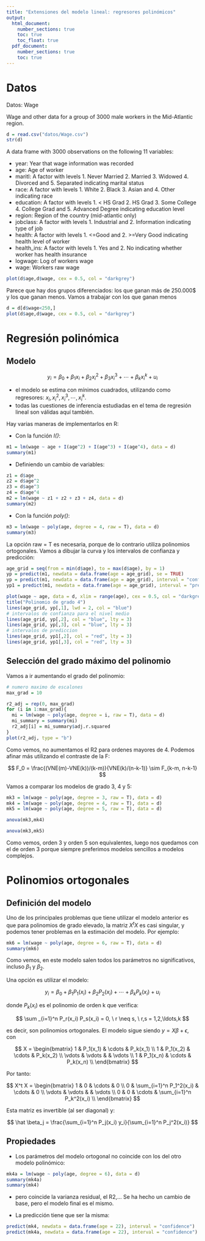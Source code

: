 ```yaml
---
title: "Extensiones del modelo lineal: regresores polinómicos"
output: 
  html_document:
    number_sections: true
    toc: true
    toc_float: true
  pdf_document:
    number_sections: true
    toc: true
---
```


# Datos

Datos: Wage

Wage and other data for a group of 3000 male workers in the Mid-Atlantic region.

```r
d = read.csv("datos/Wage.csv")
str(d)
```

A data frame with 3000 observations on the following 11 variables:

- year: Year that wage information was recorded
- age: Age of worker
- maritl: A factor with levels 1. Never Married 2. Married 3. Widowed 4. Divorced and 5. Separated indicating marital status
- race: A factor with levels 1. White 2. Black 3. Asian and 4. Other indicating race
- education: A factor with levels 1. < HS Grad 2. HS Grad 3. Some College 4. College Grad and 5. Advanced Degree indicating education level
- region: Region of the country (mid-atlantic only)
- jobclass: A factor with levels 1. Industrial and 2. Information indicating type of job
- health: A factor with levels 1. <=Good and 2. >=Very Good indicating health level of worker
- health_ins: A factor with levels 1. Yes and 2. No indicating whether worker has health insurance
- logwage: Log of workers wage
- wage: Workers raw wage

```r
plot(d$age,d$wage, cex = 0.5, col = "darkgrey")
```

Parece que hay dos grupos diferenciados: los que ganan más de 250.000$ y los que ganan menos. Vamos a trabajar con los que ganan menos

```r
d = d[d$wage<250,]
plot(d$age,d$wage, cex = 0.5, col = "darkgrey")
```

# Regresión polinómica

## Modelo

$$
y_i = \beta_0 + \beta_1 x_i + \beta_2 x_i^2 + \beta_3 x_i^3 + \cdots + \beta_k x_i^k + u_i
$$

- el modelo se estima con mínimos cuadrados, utilizando como regresores: $x_i, x_i^2, x_i^3, \cdots, x_i^k$.
- todas las cuestiones de inferencia estudiadas en el tema de regresión lineal son válidas aquí también.

Hay varias maneras de implementarlos en R:

- Con la función *I()*:

```r
m1 = lm(wage ~ age + I(age^2) + I(age^3) + I(age^4), data = d)
summary(m1)
```

- Definiendo un cambio de variables:

```r
z1 = d$age
z2 = d$age^2
z3 = d$age^3
z4 = d$age^4
m2 = lm(wage ~ z1 + z2 + z3 + z4, data = d)
summary(m2)
```

- Con la función *poly()*:

```r
m3 = lm(wage ~ poly(age, degree = 4, raw = T), data = d)
summary(m3)
```

La opción raw = T es necesaria, porque de lo contrario utiliza polinomios ortogonales. Vamos a dibujar la curva y los intervalos de confianza y predicción:

```r
age_grid = seq(from = min(d$age), to = max(d$age), by = 1)
yp = predict(m1, newdata = data.frame(age = age_grid), se = TRUE)
yp = predict(m1, newdata = data.frame(age = age_grid), interval = "confidence", level = 0.95)
yp1 = predict(m1, newdata = data.frame(age = age_grid), interval = "prediction", level = 0.95)
```

```r
plot(wage ~ age, data = d, xlim = range(age), cex = 0.5, col = "darkgrey")
title("Polinomio de grado 4")
lines(age_grid, yp[,1], lwd = 2, col = "blue")
# intervalos de confianza para el nivel medio
lines(age_grid, yp[,2], col = "blue", lty = 3)
lines(age_grid, yp[,3], col = "blue", lty = 3)
# intervalos de prediccion
lines(age_grid, yp1[,2], col = "red", lty = 3)
lines(age_grid, yp1[,3], col = "red", lty = 3)
```

## Selección del grado máximo del polinomio

Vamos a ir aumentando el grado del polinomio:

```r
# numero maximo de escalones
max_grad = 10

r2_adj = rep(0, max_grad)
for (i in 1:max_grad){
  mi = lm(wage ~ poly(age, degree = i, raw = T), data = d)
  mi_summary = summary(mi)
  r2_adj[i] = mi_summary$adj.r.squared
}
plot(r2_adj, type = "b")
```

Como vemos, no aumentamos el R2 para ordenes mayores de 4. Podemos afinar más utilizando el contraste de la F:

$$
F_0 = \frac{(VNE(m)-VNE(k))/(k-m)}{VNE(k)/(n-k-1)} \sim F_{k-m, n-k-1}
$$

Vamos a comparar los modelos de grado 3, 4 y 5:

```r
mk3 = lm(wage ~ poly(age, degree = 3, raw = T), data = d)
mk4 = lm(wage ~ poly(age, degree = 4, raw = T), data = d)
mk5 = lm(wage ~ poly(age, degree = 5, raw = T), data = d)
```

```r
anova(mk3,mk4)
```


```r
anova(mk3,mk5)
```

Como vemos, orden 3 y orden 5 son equivalentes, luego nos quedamos con el de orden 3 porque siempre preferimos modelos sencillos a modelos complejos.

# Polinomios ortogonales

## Definición del modelo

Uno de los principales problemas que tiene utilizar el modelo anterior es que para polinomios de grado elevado, la matriz $X^t X$ es casi singular, y podemos tener problemas en la estimación del modelo. Por ejemplo:

```r
mk6 = lm(wage ~ poly(age, degree = 6, raw = T), data = d)
summary(mk6)
```

Como vemos, en este modelo salen todos los parámetros no significativos, incluso $\beta_1$ y $\beta_2$.

Una opción es utilizar el modelo:

$$
y_i = \beta_0 + \beta_1 P_1(x_i) + \beta_2 P_2(x_i) + \cdots + \beta_k P_k(x_i) + u_i
$$

donde $P_k(x_i)$ es el polinomio de orden k que verifica:

$$
\sum _{i=1}^n  P_r(x_i)  P_s(x_i) = 0, \ r \neq s, \ r,s = 1,2,\ldots,k
$$

es decir, son polinomios ortogonales. El modelo sigue siendo $y = X\beta + \epsilon$, con

$$
X = 
\begin{bmatrix}
1 & P_1(x_1) & \cdots & P_k(x_1) \\
1 & P_1(x_2) & \cdots & P_k(x_2) \\
\vdots & \vdots & & \vdots \\
1 & P_1(x_n) & \cdots & P_k(x_n) \\
\end{bmatrix}
$$

Por tanto:

$$
X^t X =
\begin{bmatrix}
1 & 0 & \cdots & 0 \\
0 & \sum_{i=1}^n P_1^2(x_i) & \cdots & 0 \\
\vdots & \vdots & & \vdots \\
0 & 0 & \cdots & \sum_{i=1}^n P_k^2(x_i) \\
\end{bmatrix}
$$

Esta matriz es invertible (al ser diagonal) y:

$$
\hat \beta_j = \frac{\sum_{i=1}^n P_j(x_i) y_i}{\sum_{i=1}^n P_j^2(x_i)}
$$

## Propiedades

- Los parámetros del modelo ortogonal no coincide con los del otro modelo polinómico:

```r
mk4a = lm(wage ~ poly(age, degree = 6), data = d)
summary(mk4a)
summary(mk4)
```

- pero coincide la varianza residual, el R2,... Se ha hecho un cambio de base, pero el modelo final es el mismo.

- La predicción tiene que ser la misma:

```r
predict(mk4, newdata = data.frame(age = 22), interval = "confidence")
predict(mk4a, newdata = data.frame(age = 22), interval = "confidence")
```

